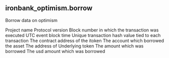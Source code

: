 ## ironbank_optimism.borrow 
Borrow data on optimism

<ParamField path="project">
Project name
</ParamField>
<ParamField path="version">
Protocol version
</ParamField>
<ParamField path="block_number">
Block number in which the transaction was executed
</ParamField>
<ParamField path="block_time">
UTC event block time
</ParamField>
<ParamField path="tx_hash">
Unique transaction hash value tied to each transaction
</ParamField>
<ParamField path="index">

</ParamField>
<ParamField path="contract_address">
The contract address of the itoken
</ParamField>
<ParamField path="borrower">
The account which borrowed the asset
</ParamField>
<ParamField path="underlying_address">
The address of Underlying token
</ParamField>
<ParamField path="borrow_amount">
The amount which was borrowed
</ParamField>
<ParamField path="borrow_usd">
The usd amount which was borrowed
</ParamField>
